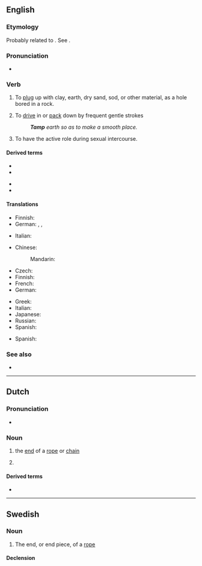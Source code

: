 {{also|tâmp}}
==English==

===Etymology===
Probably related to {{etyl|fr|en}} {{m|fr|tamponner||to plug or stop}}. See {{m|en|tampion}}.
: {{etystub|en}}

===Pronunciation===
* {{IPA|/tæmp/|lang=en}}

===Verb===
{{en-verb}}

# {{senseid|en|plugup}}{{lb|en|blasting}} To [[plug]] up with clay, earth, dry sand, sod, or other material, as a hole bored in a rock.
# To [[drive]] in or [[pack]] down by frequent gentle strokes
#: '''''Tamp''' earth so as to make a smooth place.''
# {{senseid|en|haveintercourse}}{{lb|en|sexual intercourse}} To have the active role during sexual intercourse.

====Derived terms====
{{der-top}}
* {{l|en|tamp down}}
* {{l|en|tamper}}
{{der-mid}}
* {{l|en|tamping iron}}
* {{l|en|tamping rod}}
{{der-bottom}}

====Translations====
{{trans-top|to plug up with clay or other material}}
* Finnish: {{t+|fi|tulpata}}
* German: {{t+|de|verstopfen}}, {{t|de|zustopfen}}, {{t+|de|stopfen}}
{{trans-mid}}
* Italian: {{t|it|borrare}}
{{trans-bottom}}

{{trans-top|to pack down}}
* Chinese:
*: Mandarin: {{t-needed|cmn}}
* Czech: {{t|cs|udusat|pf}}
* Finnish: {{t+|fi|tampata}}
* French: {{t-needed|fr}}
* German: {{t+|de|stampfen}}
{{trans-mid}}
* Greek: {{t+|el|πατικώνω}}
* Italian: {{t-needed|it}}
* Japanese: {{t-needed|ja}}
* Russian: {{t-needed|ru}}
* Spanish: {{t+|es|apisonar}}
{{trans-bottom}}

{{checktrans-top}}
* Spanish: {{t+check|es|apisonar}}
{{trans-mid}}
{{trans-bottom}}

===See also===
* {{l|en|tampon}}

----

==Dutch==

===Pronunciation===
* {{audio|Nl-tamp.ogg|Audio|lang=nl}}

===Noun===
{{nl-noun|m|-en|tampje}}

# {{lb|nl|nautical}} the [[end]] of a [[rope]] or [[chain]]
# {{lb|nl|slang}} {{l|en|penis}}

====Derived terms====
* {{l|nl|tampeloeres}}

----

==Swedish==

===Noun===
{{sv-noun|c}}

# The end, or end piece, of a [[rope]]

====Declension====
{{sv-infl-noun-c-ar}}